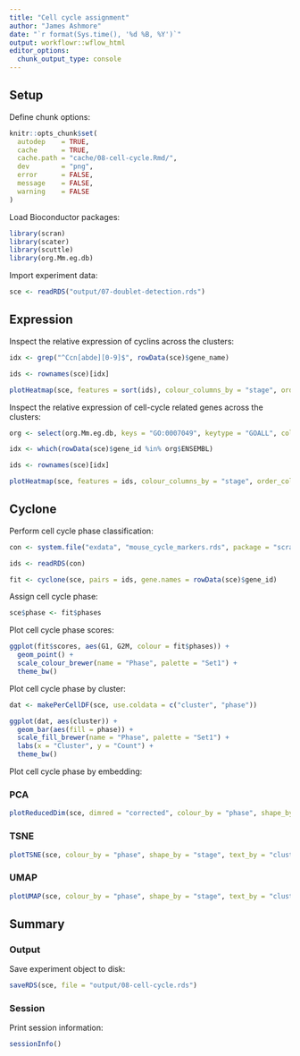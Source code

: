 ```yaml
---
title: "Cell cycle assignment"
author: "James Ashmore"
date: "`r format(Sys.time(), '%d %B, %Y')`"
output: workflowr::wflow_html
editor_options:
  chunk_output_type: console
---
```


## Setup

Define chunk options:

```r
knitr::opts_chunk$set(
  autodep    = TRUE,
  cache      = TRUE,
  cache.path = "cache/08-cell-cycle.Rmd/",
  dev        = "png",
  error      = FALSE,
  message    = FALSE,
  warning    = FALSE
)
```

Load Bioconductor packages:

```r
library(scran)
library(scater)
library(scuttle)
library(org.Mm.eg.db)
```

Import experiment data:

```r
sce <- readRDS("output/07-doublet-detection.rds")
```

## Expression

Inspect the relative expression of cyclins across the clusters:

```r
idx <- grep("^Ccn[abde][0-9]$", rowData(sce)$gene_name)

ids <- rownames(sce)[idx]

plotHeatmap(sce, features = sort(ids), colour_columns_by = "stage", order_columns_by = "cluster", cluster_rows = FALSE)
```

Inspect the relative expression of cell-cycle related genes across the clusters:

```r
org <- select(org.Mm.eg.db, keys = "GO:0007049", keytype = "GOALL", column = "ENSEMBL")

idx <- which(rowData(sce)$gene_id %in% org$ENSEMBL)

ids <- rownames(sce)[idx]

plotHeatmap(sce, features = ids, colour_columns_by = "stage", order_columns_by = "cluster", center = TRUE, symmetric = TRUE, show_rownames = FALSE)
```

## Cyclone {.tabset}

Perform cell cycle phase classification:

```r
con <- system.file("exdata", "mouse_cycle_markers.rds", package = "scran")

ids <- readRDS(con)

fit <- cyclone(sce, pairs = ids, gene.names = rowData(sce)$gene_id)
```

Assign cell cycle phase:

```r
sce$phase <- fit$phases
```

Plot cell cycle phase scores:

```r
ggplot(fit$scores, aes(G1, G2M, colour = fit$phases)) + 
  geom_point() + 
  scale_colour_brewer(name = "Phase", palette = "Set1") + 
  theme_bw()
```

Plot cell cycle phase by cluster:

```r
dat <- makePerCellDF(sce, use.coldata = c("cluster", "phase"))

ggplot(dat, aes(cluster)) + 
  geom_bar(aes(fill = phase)) + 
  scale_fill_brewer(name = "Phase", palette = "Set1") + 
  labs(x = "Cluster", y = "Count") + 
  theme_bw()
```

Plot cell cycle phase by embedding:

### PCA

```r
plotReducedDim(sce, dimred = "corrected", colour_by = "phase", shape_by = "stage", text_by = "cluster")
```

### TSNE

```r
plotTSNE(sce, colour_by = "phase", shape_by = "stage", text_by = "cluster")
```

### UMAP

```r
plotUMAP(sce, colour_by = "phase", shape_by = "stage", text_by = "cluster")
```

## Summary

### Output

Save experiment object to disk:

```r
saveRDS(sce, file = "output/08-cell-cycle.rds")
```

### Session

Print session information:

```r
sessionInfo()
```
